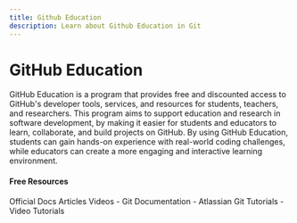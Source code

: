 ```yaml
---
title: Github Education
description: Learn about Github Education in Git
---
```


# GitHub Education

GitHub Education is a program that provides free and discounted access to GitHub's developer tools, services, and resources for students, teachers, and researchers. This program aims to support education and research in software development, by making it easier for students and educators to learn, collaborate, and build projects on GitHub. By using GitHub Education, students can gain hands-on experience with real-world coding challenges, while educators can create a more engaging and interactive learning environment.

#### Free Resources

<Tabs defaultValue="official">
<TabsList>
<TabsTrigger value="official">Official Docs</TabsTrigger>
<TabsTrigger value="article">Articles</TabsTrigger>
<TabsTrigger value="video">Videos</TabsTrigger>
</TabsList>

<TabsContent value="official">
- <Link href="https://git-scm.com/docs">Git Documentation</Link>
</TabsContent>
<TabsContent value="article">
- <Link href="https://www.atlassian.com/git/tutorials">Atlassian Git Tutorials</Link>
</TabsContent>
<TabsContent value="video">
- <Link href="https://www.youtube.com/results?search_query=git+github-education+tutorial">Video Tutorials</Link>
</TabsContent>
</Tabs>

<Outlet path="5-github/basics/github-education" />

